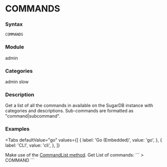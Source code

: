 
# COMMANDS

### Syntax
```
COMMANDS
```

### Module
<span className="acl-category">admin</span>

### Categories
<span className="acl-category">admin</span>
<span className="acl-category">slow</span>

### Description
Get a list of all the commands in available on the SugarDB instance with categories and descriptions.
Sub-commands are formatted as "command|subcommand".

### Examples

<Tabs
  defaultValue="go"
  values={[
    { label: 'Go (Embedded)', value: 'go', },
    { label: 'CLI', value: 'cli', },
  ]}
>
  <TabItem value="go">
    Make use of the <a href="/docs/commands/admin/command_list">CommandList method</a>.
  </TabItem>
  <TabItem value="cli">
    Get List of commands:
    ```
    > COMMAND
    ```  
  </TabItem>
</Tabs>
